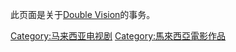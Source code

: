 此页面是关于[[Double_Vision|Double Vision]]的事务。

[[Category:马来西亚电视剧|Category:马来西亚电视剧]]
[[Category:馬來西亞電影作品|Category:馬來西亞電影作品]]
